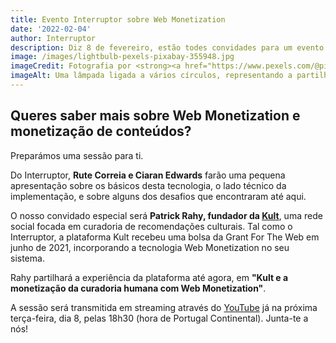 ```yaml
---
title: Evento Interruptor sobre Web Monetization
date: '2022-02-04'
author: Interruptor
description: Diz 8 de fevereiro, estão todes convidades para um evento Interruptor dedicado à tecnologia Web Monetization
image: /images/lightbulb-pexels-pixabay-355948.jpg
imageCredit: Fotografia por <strong><a href="https://www.pexels.com/@pixabay?utm_content=attributionCopyText&amp;utm_medium=referral&amp;utm_source=pexels">Pixabay</a></strong>, via <strong><a href="https://www.pexels.com/photo/clear-light-bulb-355948/?utm_content=attributionCopyText&amp;utm_medium=referral&amp;utm_source=pexels">Pexels</a></strong>
imageAlt: Uma lâmpada ligada a vários círculos, representando a partilha de ideias
---
```


## Queres saber mais sobre Web Monetization e monetização de conteúdos?

Preparámos uma sessão para ti.

Do Interruptor, **Rute Correia e Ciaran Edwards** farão uma pequena apresentação sobre os básicos desta tecnologia, o lado técnico da implementação, e sobre alguns dos desafios que encontraram até aqui.

O nosso convidado especial será **Patrick Rahy, fundador da [Kult](https://kult.pt/)**, uma rede social focada em curadoria de recomendações culturais. Tal como o Interruptor, a plataforma Kult recebeu uma bolsa da Grant For The Web em junho de 2021, incorporando a tecnologia Web Monetization no seu sistema.

Rahy partilhará a experiência da plataforma até agora, em **"Kult e a monetização da curadoria humana com Web Monetization"**.

A sessão será transmitida em streaming através do [YouTube](https://www.youtube.com/channel/UC7CE-znQHi8g099n2arVj6A) já na próxima terça-feira, dia 8, pelas 18h30 (hora de Portugal Continental). Junta-te a nós!
